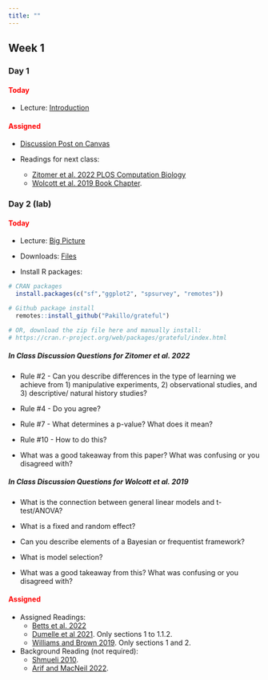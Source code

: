 ```yaml
---
title: ""
---
```


## Week 1

### Day 1

#### [Today]{style="color:red;"}

-   Lecture: <a href="/FW680A4/Introduction.qmd">Introduction</a>

#### [Assigned]{style="color:red;"}

-   [Discussion Post on Canvas](https://colostate.instructure.com/courses/193678/discussion_topics/1963784)

-   Readings for next class: 
    - <a href="/readings/Zitomer et al. 2022 PLOS Computation Biology.pdf">Zitomer et al. 2022 PLOS Computation Biology</a>
    - <a href="/readings/Statistical Inference Book Chapter.pdf">Wolcott et al. 2019 Book Chapter</a>. 

### Day 2 (lab)

#### [Today]{style="color:red;"}

-   Lecture: <a href="/FW680A4/BigPicture.qmd">Big Picture</a>

-   Downloads: <a href="/classfiles/deerlab/week1files.zip">Files</a>

-   Install R packages:
```r
# CRAN packages
  install.packages(c("sf","ggplot2", "spsurvey", "remotes"))

# Github package install
  remotes::install_github("Pakillo/grateful")

# OR, download the zip file here and manually install:
# https://cran.r-project.org/web/packages/grateful/index.html
```

##### **In Class Discussion Questions for Zitomer et al. 2022**

 - Rule #2 - Can you describe differences in the type of learning we achieve from 1) manipulative experiments, 2) observational studies, and 3) descriptive/ natural history studies?

-  Rule #4 - Do you agree?

- Rule #7 - What determines a p-value? What does it mean?

-  Rule #10 - How to do this?

- What was a good takeaway from this paper? What was confusing or you disagreed with?

##### **In Class Discussion Questions for Wolcott et al. 2019**

- What is the connection between general linear models and t-test/ANOVA?

- What is a fixed and random effect? 

- Can you describe elements of a Bayesian or frequentist framework?

- What is model selection?

- What was a good takeaway from this? What was confusing or you disagreed with?


#### [Assigned]{style="color:red;"}

- Assigned Readings: 
  - <a href="/readings/Betts et al. 2022.pdf">Betts et al. 2022</a>
  - <a href="/readings/Dumelle et al 2021.pdf">Dumelle et al 2021</a>. Only sections 1 to 1.1.2.
  - <a href="/readings/Williams and Brown 2019.pdf">Williams and Brown 2019</a>. Only sections 1 and 2.

- Background Reading (not required): 
  - <a href="/readings/Shmueli 2010.pdf">Shmueli 2010</a>.
  - <a href="/readings/Arif and MacNeil 2022.pdf">Arif and MacNeil 2022</a>.



